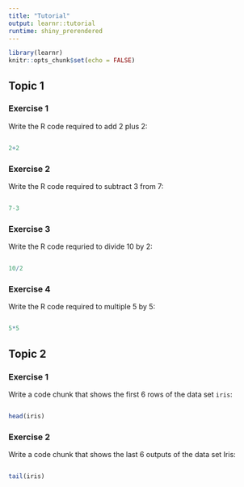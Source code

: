 ```yaml
---
title: "Tutorial"
output: learnr::tutorial
runtime: shiny_prerendered
---
```


```r
library(learnr)
knitr::opts_chunk$set(echo = FALSE)
```


## Topic 1

### Exercise 1

Write the R code required to add 2 plus 2:

```r

```

```r
2+2
```

### Exercise 2 

Write the R code required to subtract 3 from 7:

```r

```

```r
7-3
```


### Exercise 3

Write the R code requried to divide 10 by 2:

```r

```

```r
10/2
```

### Exercise 4 

Write the R code required to multiple 5 by 5:
```r

```

```r
5*5
```

## Topic 2 


### Exercise 1

Write a code chunk that shows the first 6 rows of the data set `iris`:

```r

```

```r
head(iris)
```
### Exercise 2

Write a code chunk that shows the last 6 outputs of the data set Iris:

```r

```

```r
tail(iris)
```

